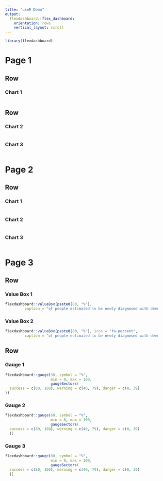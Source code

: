 ```yaml
---
title: "useR Demo"
output: 
  flexdashboard::flex_dashboard:
    orientation: rows
    vertical_layout: scroll
---
```


```r
library(flexdashboard)
```

Page 1
=================================================
    
Row
-------------------------------------
    
### Chart 1
    
```r
```
   
Row
-------------------------------------
    
### Chart 2
    
```r
```
    
### Chart 3

```r
```


Page 2
=================================================
    
Row {.tabset}
-------------------------------------
    
### Chart 1
    
```r
```
    
### Chart 2
    
```r
```
    
### Chart 3

```r
```


Page 3
=================================================

Row
-------------------------------------------------

### Value Box 1

```r
flexdashboard::valueBox(paste0(80, "%"), 
         caption = "of people estimated to be newly diagnosed with dementia were referred for post-diagnostic support.")
```

### Value Box 2

```r
flexdashboard::valueBox(paste0(80, "%"), icon = "fa-percent",
         caption = "of people estimated to be newly diagnosed with dementia were referred for post-diagnostic support.")
```

Row
-------------------------------------------------

### Gauge 1

```r
flexdashboard::gauge(30, symbol = "%", 
                     min = 0, max = 100,
                     gaugeSectors(
  success = c(80, 100), warning = c(40, 79), danger = c(0, 39)
))
```

### Gauge 2

```r
flexdashboard::gauge(60, symbol = "%", 
                     min = 0, max = 100,
                     gaugeSectors(
  success = c(80, 100), warning = c(40, 79), danger = c(0, 39)
  ))
```

### Gauge 3

```r
flexdashboard::gauge(80, symbol = "%", 
                     min = 0, max = 100,
                     gaugeSectors(
  success = c(80, 100), warning = c(40, 79), danger = c(0, 39)
  ))
```
